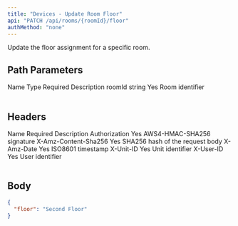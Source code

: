 ```yaml
---
title: "Devices - Update Room Floor"
api: "PATCH /api/rooms/{roomId}/floor"
authMethod: "none"
---
```


Update the floor assignment for a specific room.

## Path Parameters

<Table>
  <Table.Head>
    <Table.Row>
      <Table.Header>Name</Table.Header>
      <Table.Header>Type</Table.Header>
      <Table.Header>Required</Table.Header>
      <Table.Header>Description</Table.Header>
    </Table.Row>
  </Table.Head>
  <Table.Body>
    <Table.Row>
      <Table.Cell>roomId</Table.Cell>
      <Table.Cell>string</Table.Cell>
      <Table.Cell>Yes</Table.Cell>
      <Table.Cell>Room identifier</Table.Cell>
    </Table.Row>
  </Table.Body>
</Table>

## Headers

<Table>
  <Table.Head>
    <Table.Row>
      <Table.Header>Name</Table.Header>
      <Table.Header>Required</Table.Header>
      <Table.Header>Description</Table.Header>
    </Table.Row>
  </Table.Head>
  <Table.Body>
    <Table.Row>
      <Table.Cell>Authorization</Table.Cell>
      <Table.Cell>Yes</Table.Cell>
      <Table.Cell>AWS4-HMAC-SHA256 signature</Table.Cell>
    </Table.Row>
    <Table.Row>
      <Table.Cell>X-Amz-Content-Sha256</Table.Cell>
      <Table.Cell>Yes</Table.Cell>
      <Table.Cell>SHA256 hash of the request body</Table.Cell>
    </Table.Row>
    <Table.Row>
      <Table.Cell>X-Amz-Date</Table.Cell>
      <Table.Cell>Yes</Table.Cell>
      <Table.Cell>ISO8601 timestamp</Table.Cell>
    </Table.Row>
    <Table.Row>
      <Table.Cell>X-Unit-ID</Table.Cell>
      <Table.Cell>Yes</Table.Cell>
      <Table.Cell>Unit identifier</Table.Cell>
    </Table.Row>
    <Table.Row>
      <Table.Cell>X-User-ID</Table.Cell>
      <Table.Cell>Yes</Table.Cell>
      <Table.Cell>User identifier</Table.Cell>
    </Table.Row>
  </Table.Body>
</Table>

## Body

```json
{
  "floor": "Second Floor"
}
```

